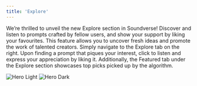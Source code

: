 ```yaml
---
title: 'Explore'
---
```

We’re thrilled to unveil the new Explore section in Soundverse! Discover and listen to prompts crafted by fellow users, and show your support by liking your favourites. This feature allows you to uncover fresh ideas and promote the work of talented creators. Simply navigate to the Explore tab on the right. Upon finding a prompt that piques your interest, click to listen and express your appreciation by liking it. Additionally, the Featured tab under the Explore section showcases top picks picked up by the algorithm.

<img
  className="block dark:hidden"
  src="/gifs/explore/explore.gif"
  alt="Hero Light"
/>
<img
  className="hidden dark:block"
  src="/gifs/explore/explore.gif"
  alt="Hero Dark"
/>
